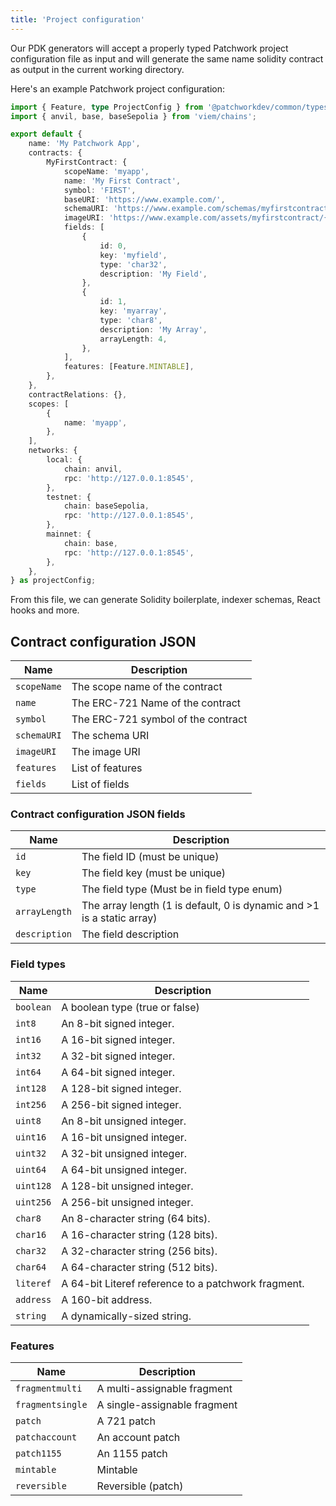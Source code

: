 ```yaml
---
title: 'Project configuration'
---
```


Our PDK generators will accept a properly typed Patchwork project configuration file as input and will generate the same name solidity contract as output in the current working directory.

Here's an example Patchwork project configuration:
```typescript
import { Feature, type ProjectConfig } from '@patchworkdev/common/types';
import { anvil, base, baseSepolia } from 'viem/chains';

export default {
    name: 'My Patchwork App',
    contracts: {
        MyFirstContract: {
            scopeName: 'myapp',
            name: 'My First Contract',
            symbol: 'FIRST',
            baseURI: 'https://www.example.com/',
            schemaURI: 'https://www.example.com/schemas/myfirstcontract.json',
            imageURI: 'https://www.example.com/assets/myfirstcontract/{tokenID}',
            fields: [
                {
                    id: 0,
                    key: 'myfield',
                    type: 'char32',
                    description: 'My Field',
                },
                {
                    id: 1,
                    key: 'myarray',
                    type: 'char8',
                    description: 'My Array',
                    arrayLength: 4,
                },
            ],
            features: [Feature.MINTABLE],
        },
    },
    contractRelations: {},
    scopes: [
        {
            name: 'myapp',
        },
    ],
    networks: {
        local: {
            chain: anvil,
            rpc: 'http://127.0.0.1:8545',
        },
        testnet: {
            chain: baseSepolia,
            rpc: 'http://127.0.0.1:8545',
        },
        mainnet: {
            chain: base,
            rpc: 'http://127.0.0.1:8545',
        },
    },
} as projectConfig;

```

From this file, we can generate Solidity boilerplate, indexer schemas, React hooks and more.

## Contract configuration JSON

| Name | Description |
| ---- | ----------- |
| `scopeName` | The scope name of the contract |
| `name` | The ERC-721 Name of the contract |
| `symbol` | The ERC-721 symbol of the contract |
| `schemaURI` | The schema URI |
| `imageURI` | The image URI |
| `features` | List of features |
| `fields` | List of fields |

### Contract configuration JSON fields

| Name | Description |
| ---- | ----------- |
| `id` | The field ID (must be unique) |
| `key` | The field key (must be unique) |
| `type` | The field type (Must be in field type enum) |
| `arrayLength` | The array length (1 is default, 0 is dynamic and >1 is a static array) |
| `description` | The field description |

### Field types

| Name | Description |
| ---- | ----------- |
| `boolean` | A boolean type (true or false)      |
| `int8`    | An 8-bit signed integer.            |
| `int16`   | A 16-bit signed integer.            |
| `int32`   | A 32-bit signed integer.            |
| `int64`   | A 64-bit signed integer.            |
| `int128`  | A 128-bit signed integer.           |
| `int256`  | A 256-bit signed integer.           |
| `uint8`   | An 8-bit unsigned integer.          |
| `uint16`  | A 16-bit unsigned integer.          |
| `uint32`  | A 32-bit unsigned integer.          |
| `uint64`  | A 64-bit unsigned integer.          |
| `uint128` | A 128-bit unsigned integer.         |
| `uint256` | A 256-bit unsigned integer.         |
| `char8`   | An 8-character string (64 bits).    |
| `char16`  | A 16-character string (128 bits).   |
| `char32`  | A 32-character string (256 bits).   |
| `char64`  | A 64-character string (512 bits).   |
| `literef` | A 64-bit Literef reference to a patchwork fragment. |
| `address` | A 160-bit address.                  |
| `string`  | A dynamically-sized string.         |


### Features

| Name | Description |
| ---- | ----------- |
| `fragmentmulti` | A multi-assignable fragment |
| `fragmentsingle`| A single-assignable fragment|
| `patch`         | A 721 patch         |
| `patchaccount`  | An account patch  |
| `patch1155`     | An 1155 patch     |
| `mintable`      | Mintable      |
| `reversible`    | Reversible (patch)    |
